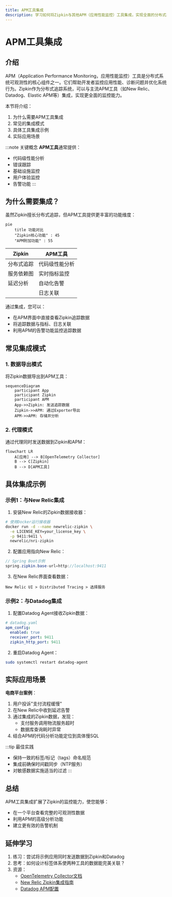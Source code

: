 ```yaml
---
title: APM工具集成
description: 学习如何将Zipkin与其他APM（应用性能监控）工具集成，实现全面的分布式系统可观测性。
---
```


# APM工具集成

## 介绍

APM（Application Performance Monitoring，应用性能监控）工具是分布式系统可观测性的核心组件之一。它们帮助开发者监控应用性能、诊断问题并优化系统行为。Zipkin作为分布式追踪系统，可以与主流APM工具（如New Relic、Datadog、Elastic APM等）集成，实现更全面的监控能力。

本节将介绍：
1. 为什么需要APM工具集成
2. 常见的集成模式
3. 具体工具集成示例
4. 实际应用场景

:::note 关键概念
**APM工具**通常提供：
- 代码级性能分析
- 错误跟踪
- 基础设施监控
- 用户体验监控
- 告警功能
:::

## 为什么需要集成？

虽然Zipkin擅长分布式追踪，但APM工具提供更丰富的功能维度：

```mermaid
pie
    title 功能对比
    "Zipkin核心功能" : 45
    "APM附加功能" : 55
```

| Zipkin | APM工具 |
|--------|---------|
| 分布式追踪 | 代码级性能分析 |
| 服务依赖图 | 实时指标监控 |
| 延迟分析 | 自动化告警 |
|  | 日志关联 |

通过集成，您可以：
- 在APM界面中直接查看Zipkin追踪数据
- 将追踪数据与指标、日志关联
- 利用APM的告警功能监控追踪数据

## 常见集成模式

### 1. 数据导出模式
将Zipkin数据导出到APM工具：

```mermaid
sequenceDiagram
    participant App
    participant Zipkin
    participant APM
    App->>Zipkin: 发送追踪数据
    Zipkin->>APM: 通过Exporter导出
    APM->>APM: 存储并分析
```

### 2. 代理模式
通过代理同时发送数据到Zipkin和APM：

```mermaid
flowchart LR
    A[应用] --> B[OpenTelemetry Collector]
    B --> C[Zipkin]
    B --> D[APM工具]
```

## 具体集成示例

### 示例1：与New Relic集成

1. 安装New Relic的Zipkin数据接收器：
```bash
# 使用Docker运行接收器
docker run -d --name newrelic-zipkin \
  -e LICENSE_KEY=your_license_key \
  -p 9411:9411 \
  newrelic/nri-zipkin
```

2. 配置应用指向New Relic：
```java
// Spring Boot示例
spring.zipkin.base-url=http://localhost:9411
```

3. 在New Relic界面查看数据：
```
New Relic UI > Distributed Tracing > 选择服务
```

### 示例2：与Datadog集成

1. 配置Datadog Agent接收Zipkin数据：
```yaml
# datadog.yaml
apm_config:
  enabled: true
  receiver_port: 9411
  zipkin_http_port: 9411
```

2. 重启Datadog Agent：
```bash
sudo systemctl restart datadog-agent
```

## 实际应用场景

**电商平台案例**：
1. 用户投诉"支付流程缓慢"
2. 在New Relic中收到延迟告警
3. 通过集成的Zipkin数据，发现：
   - 支付服务调用物流服务超时
   - 数据库查询耗时异常
4. 结合APM的代码分析功能定位到具体慢SQL

:::tip 最佳实践
- 保持一致的标签/标记（tags）命名规范
- 集成前确保时间戳同步（NTP服务）
- 对敏感数据实施适当的过滤
:::

## 总结

APM工具集成扩展了Zipkin的监控能力，使您能够：
- 在一个平台查看完整的可观测性数据
- 利用APM的高级分析功能
- 建立更有效的告警机制

## 延伸学习

1. 练习：尝试将示例应用同时发送数据到Zipkin和Datadog
2. 思考：如何设计标签体系使两种工具的数据能完美关联？
3. 资源：
   - [OpenTelemetry Collector文档](https://opentelemetry.io/docs/collector/)
   - [New Relic Zipkin集成指南](https://docs.newrelic.com/)
   - [Datadog APM配置](https://docs.datadoghq.com/)